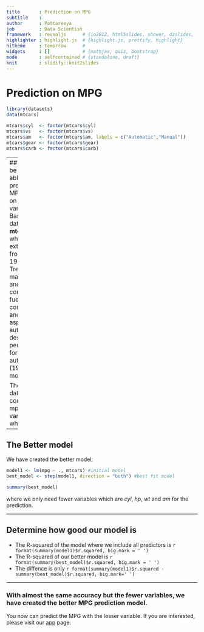 ```yaml
---
title       : Prediction on MPG 
subtitle    : 
author      : Pattareeya
job         : Data Scientist
framework   : revealjs      # {io2012, html5slides, shower, dzslides, ...}
highlighter : highlight.js  # {highlight.js, prettify, highlight}
hitheme     : tomorrow      # 
widgets     : []            # {mathjax, quiz, bootstrap}
mode        : selfcontained # {standalone, draft}
knit        : slidify::knit2slides
---
```


# Prediction on MPG 
```r
library(datasets)
data(mtcars)
```
```r
mtcars$cyl  <- factor(mtcars$cyl)
mtcars$vs   <- factor(mtcars$vs)
mtcars$am   <- factor(mtcars$am, labels = c("Automatic","Manual"))
mtcars$gear <- factor(mtcars$gear)
mtcars$carb <- factor(mtcars$carb)
```
---
## Would it be nice to be able to predict the MPG based on several variables?
Base on the dataset **mtcars** which was extracted from the 1974 Motor Trend US magazine and comprises fuel consumption and 10 aspects of automobile design and performance for 32 automobiles (1973-74 models).

The **mtcars** dataset contains mpg and 10 variables which are
```r
names(mtcars)
```

---

## The Better model
We have created the better model:
```r
model1 <- lm(mpg ~ ., mtcars) #initial model
best_model <- step(model1, direction = "both") #best fit model
```

```r
summary(best_model)
```
where we only need fewer variables which are *cyl*, *hp*, *wt* and *am* for the prediction.

---

## Determine how good our model is

- The R-squared of the model where we include all predictors is `r format(summary(model1)$r.squared, big.mark = ' ')` 
- The R-squared of our better model is `r format(summary(best_model)$r.squared, big.mark = ' ')`
- The diffence is only `r format(summary(model1)$r.squared - summary(best_model)$r.squared, big.mark=' ')`

---

### With almost the same accuracy but the fewer variables, we have created the better  MPG prediction model.

You now can predict the MPG with the lesser variable.  If you are interested, please visit our [app](https://pattareeya.shinyapps.io/project) page.


